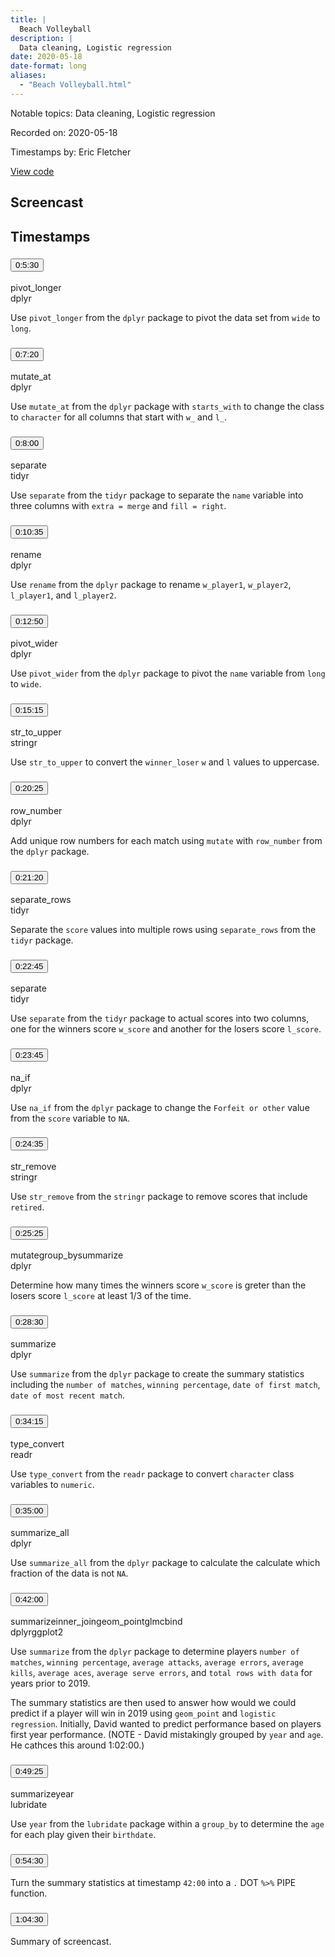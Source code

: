 ```yaml
---
title: |
  Beach Volleyball
description: |
  Data cleaning, Logistic regression
date: 2020-05-18
date-format: long
aliases:
  - "Beach Volleyball.html"
---
```


Notable topics: Data cleaning, Logistic regression

Recorded on: 2020-05-18

Timestamps by: Eric Fletcher

[View code](https://github.com/dgrtwo/data-screencasts/blob/master/beach-volleyball.Rmd)

## Screencast

<div id="yt-player" data-video-id="MfDdmsW3OMo"></div>

## Timestamps

```{=html}
<div id="topics">
  <div class="topic">
    <h3 id="ts-330">
      <button class="btn btn-link btn-timestamp" onClick="playerSkipToTimestamp(330, this)">0:5:30</button>
    </h3>
    <div class="topic_badges"><div><span class="badge-functions badge bg-info">pivot_longer</span></div><div><span class="badge-packages badge bg-primary">dplyr</span></div></div>
    <div class="topic_description">
      <p>Use <code>pivot_longer</code> from the <code>dplyr</code> package to pivot the data set from <code>wide</code> to <code>long</code>.</p>

    </div>
  </div>
  <div class="topic">
    <h3 id="ts-440">
      <button class="btn btn-link btn-timestamp" onClick="playerSkipToTimestamp(440, this)">0:7:20</button>
    </h3>
    <div class="topic_badges"><div><span class="badge-functions badge bg-info">mutate_at</span></div><div><span class="badge-packages badge bg-primary">dplyr</span></div></div>
    <div class="topic_description">
      <p>Use <code>mutate_at</code> from the <code>dplyr</code> package with <code>starts_with</code> to change the class to <code>character</code> for all columns that start with <code>w_</code> and <code>l_</code>.</p>

    </div>
  </div>
  <div class="topic">
    <h3 id="ts-480">
      <button class="btn btn-link btn-timestamp" onClick="playerSkipToTimestamp(480, this)">0:8:00</button>
    </h3>
    <div class="topic_badges"><div><span class="badge-functions badge bg-info">separate</span></div><div><span class="badge-packages badge bg-primary">tidyr</span></div></div>
    <div class="topic_description">
      <p>Use <code>separate</code> from the <code>tidyr</code> package to separate the <code>name</code> variable into three columns with <code>extra = merge</code> and <code>fill = right</code>.</p>

    </div>
  </div>
  <div class="topic">
    <h3 id="ts-635">
      <button class="btn btn-link btn-timestamp" onClick="playerSkipToTimestamp(635, this)">0:10:35</button>
    </h3>
    <div class="topic_badges"><div><span class="badge-functions badge bg-info">rename</span></div><div><span class="badge-packages badge bg-primary">dplyr</span></div></div>
    <div class="topic_description">
      <p>Use <code>rename</code> from the <code>dplyr</code> package to rename <code>w_player1</code>, <code>w_player2</code>, <code>l_player1</code>, and <code>l_player2</code>.</p>

    </div>
  </div>
  <div class="topic">
    <h3 id="ts-770">
      <button class="btn btn-link btn-timestamp" onClick="playerSkipToTimestamp(770, this)">0:12:50</button>
    </h3>
    <div class="topic_badges"><div><span class="badge-functions badge bg-info">pivot_wider</span></div><div><span class="badge-packages badge bg-primary">dplyr</span></div></div>
    <div class="topic_description">
      <p>Use <code>pivot_wider</code> from the <code>dplyr</code> package to pivot the <code>name</code> variable from <code>long</code> to <code>wide</code>.</p>

    </div>
  </div>
  <div class="topic">
    <h3 id="ts-915">
      <button class="btn btn-link btn-timestamp" onClick="playerSkipToTimestamp(915, this)">0:15:15</button>
    </h3>
    <div class="topic_badges"><div><span class="badge-functions badge bg-info">str_to_upper</span></div><div><span class="badge-packages badge bg-primary">stringr</span></div></div>
    <div class="topic_description">
      <p>Use <code>str_to_upper</code> to convert the <code>winner_loser</code> <code>w</code> and <code>l</code> values to uppercase.</p>

    </div>
  </div>
  <div class="topic">
    <h3 id="ts-1225">
      <button class="btn btn-link btn-timestamp" onClick="playerSkipToTimestamp(1225, this)">0:20:25</button>
    </h3>
    <div class="topic_badges"><div><span class="badge-functions badge bg-info">row_number</span></div><div><span class="badge-packages badge bg-primary">dplyr</span></div></div>
    <div class="topic_description">
      <p>Add unique row numbers for each match using <code>mutate</code> with <code>row_number</code> from the <code>dplyr</code> package.</p>

    </div>
  </div>
  <div class="topic">
    <h3 id="ts-1280">
      <button class="btn btn-link btn-timestamp" onClick="playerSkipToTimestamp(1280, this)">0:21:20</button>
    </h3>
    <div class="topic_badges"><div><span class="badge-functions badge bg-info">separate_rows</span></div><div><span class="badge-packages badge bg-primary">tidyr</span></div></div>
    <div class="topic_description">
      <p>Separate the <code>score</code> values into multiple rows using <code>separate_rows</code> from the <code>tidyr</code> package.</p>

    </div>
  </div>
  <div class="topic">
    <h3 id="ts-1365">
      <button class="btn btn-link btn-timestamp" onClick="playerSkipToTimestamp(1365, this)">0:22:45</button>
    </h3>
    <div class="topic_badges"><div><span class="badge-functions badge bg-info">separate</span></div><div><span class="badge-packages badge bg-primary">tidyr</span></div></div>
    <div class="topic_description">
      <p>Use <code>separate</code> from the <code>tidyr</code> package to actual scores into two columns, one for the winners score <code>w_score</code> and another for the losers score <code>l_score</code>.</p>

    </div>
  </div>
  <div class="topic">
    <h3 id="ts-1425">
      <button class="btn btn-link btn-timestamp" onClick="playerSkipToTimestamp(1425, this)">0:23:45</button>
    </h3>
    <div class="topic_badges"><div><span class="badge-functions badge bg-info">na_if</span></div><div><span class="badge-packages badge bg-primary">dplyr</span></div></div>
    <div class="topic_description">
      <p>Use <code>na_if</code> from the <code>dplyr</code> package to change the <code>Forfeit or other</code> value from the <code>score</code> variable to <code>NA</code>.</p>

    </div>
  </div>
  <div class="topic">
    <h3 id="ts-1475">
      <button class="btn btn-link btn-timestamp" onClick="playerSkipToTimestamp(1475, this)">0:24:35</button>
    </h3>
    <div class="topic_badges"><div><span class="badge-functions badge bg-info">str_remove</span></div><div><span class="badge-packages badge bg-primary">stringr</span></div></div>
    <div class="topic_description">
      <p>Use <code>str_remove</code> from the <code>stringr</code> package to remove scores that include <code>retired</code>.</p>

    </div>
  </div>
  <div class="topic">
    <h3 id="ts-1525">
      <button class="btn btn-link btn-timestamp" onClick="playerSkipToTimestamp(1525, this)">0:25:25</button>
    </h3>
    <div class="topic_badges"><div><span class="badge-functions badge bg-info">mutate</span><span class="badge-functions badge bg-info">group_by</span><span class="badge-functions badge bg-info">summarize</span></div><div><span class="badge-packages badge bg-primary">dplyr</span></div></div>
    <div class="topic_description">
      <p>Determine how many times the winners score <code>w_score</code> is  greter than the losers score <code>l_score</code> at least 1/3 of the time.</p>

    </div>
  </div>
  <div class="topic">
    <h3 id="ts-1710">
      <button class="btn btn-link btn-timestamp" onClick="playerSkipToTimestamp(1710, this)">0:28:30</button>
    </h3>
    <div class="topic_badges"><div><span class="badge-functions badge bg-info">summarize</span></div><div><span class="badge-packages badge bg-primary">dplyr</span></div></div>
    <div class="topic_description">
      <p>Use <code>summarize</code> from the <code>dplyr</code> package to create the summary statistics including the <code>number of matches</code>, <code>winning percentage</code>, <code>date of first match</code>, <code>date of most recent match</code>.</p>

    </div>
  </div>
  <div class="topic">
    <h3 id="ts-2055">
      <button class="btn btn-link btn-timestamp" onClick="playerSkipToTimestamp(2055, this)">0:34:15</button>
    </h3>
    <div class="topic_badges"><div><span class="badge-functions badge bg-info">type_convert</span></div><div><span class="badge-packages badge bg-primary">readr</span></div></div>
    <div class="topic_description">
      <p>Use <code>type_convert</code> from the <code>readr</code> package to convert <code>character</code> class variables to <code>numeric</code>.</p>

    </div>
  </div>
  <div class="topic">
    <h3 id="ts-2100">
      <button class="btn btn-link btn-timestamp" onClick="playerSkipToTimestamp(2100, this)">0:35:00</button>
    </h3>
    <div class="topic_badges"><div><span class="badge-functions badge bg-info">summarize_all</span></div><div><span class="badge-packages badge bg-primary">dplyr</span></div></div>
    <div class="topic_description">
      <p>Use <code>summarize_all</code> from the <code>dplyr</code> package to calculate the calculate which fraction of the data is not <code>NA</code>.</p>

    </div>
  </div>
  <div class="topic">
    <h3 id="ts-2520">
      <button class="btn btn-link btn-timestamp" onClick="playerSkipToTimestamp(2520, this)">0:42:00</button>
    </h3>
    <div class="topic_badges"><div><span class="badge-functions badge bg-info">summarize</span><span class="badge-functions badge bg-info">inner_join</span><span class="badge-functions badge bg-info">geom_point</span><span class="badge-functions badge bg-info">glm</span><span class="badge-functions badge bg-info">cbind</span></div><div><span class="badge-packages badge bg-primary">dplyr</span><span class="badge-packages badge bg-primary">ggplot2</span></div></div>
    <div class="topic_description">
      <p>Use <code>summarize</code> from the <code>dplyr</code> package to determine players <code>number of matches</code>, <code>winning percentage</code>, <code>average attacks</code>, <code>average errors</code>, <code>average kills</code>, <code>average aces</code>, <code>average serve errors</code>, and <code>total rows with data</code> for years prior to 2019.</p>
<p>The summary statistics are then used to answer how would we could predict if a player will win in 2019 using <code>geom_point</code> and <code>logistic regression</code>. Initially, David wanted to predict performance based on players first year performance. (NOTE - David mistakingly grouped by <code>year</code> and <code>age</code>. He cathces this around 1:02:00.)</p>

    </div>
  </div>
  <div class="topic">
    <h3 id="ts-2965">
      <button class="btn btn-link btn-timestamp" onClick="playerSkipToTimestamp(2965, this)">0:49:25</button>
    </h3>
    <div class="topic_badges"><div><span class="badge-functions badge bg-info">summarize</span><span class="badge-functions badge bg-info">year</span></div><div><span class="badge-packages badge bg-primary">lubridate</span></div></div>
    <div class="topic_description">
      <p>Use  <code>year</code> from the <code>lubridate</code> package within a <code>group_by</code> to determine the <code>age</code> for each play given their <code>birthdate</code>.</p>

    </div>
  </div>
  <div class="topic">
    <h3 id="ts-3270">
      <button class="btn btn-link btn-timestamp" onClick="playerSkipToTimestamp(3270, this)">0:54:30</button>
    </h3>
    <div class="topic_badges"><div></div><div></div></div>
    <div class="topic_description">
      <p>Turn the summary statistics at timestamp <code>42:00</code> into a <code>.</code> DOT <code>%&gt;%</code> PIPE function.</p>

    </div>
  </div>
  <div class="topic">
    <h3 id="ts-3870">
      <button class="btn btn-link btn-timestamp" onClick="playerSkipToTimestamp(3870, this)">1:04:30</button>
    </h3>
    <div class="topic_badges"><div></div><div></div></div>
    <div class="topic_description">
      <p>Summary of screencast.</p>

    </div>
  </div>
</div>
```
     
<script>
// 2. This code loads the IFrame Player API code asynchronously.
var tag = document.createElement("script");

tag.src = "https://www.youtube.com/iframe_api";
var firstScriptTag = document.getElementsByTagName("script")[0];
firstScriptTag.parentNode.insertBefore(tag, firstScriptTag);

// 3. This function creates an <iframe> (and YouTube player)
//    after the API code downloads.
var videoId = document.getElementById("yt-player").dataset.videoId;
var player;
function onYouTubeIframeAPIReady() {
  player = new YT.Player("yt-player", {
    height: "486",
    width: "864",
    videoId: videoId,
    playerVars: {
      "playsinline": 1
    },
    events: {
      onStateChange: function(event) {
        if (event.data == YT.PlayerState.PLAYING) {
          followTimestamps()
        }
      }
    }
  });
}

function playerSkipToTimestamp(seconds, tsElement) {
  player.seekTo(seconds, true)
  tsElement.scrollIntoView()
  document.getElementById("screencast").scrollIntoView()
}

const timestamps = Array.from(document.querySelectorAll('.topic h3[id^="ts-"]'))
  .map(el => el.id.replace('ts-', ''))

function followTimestamps() {
  if (player.getPlayerState() !== 1) {
    return
  }
  const currentTime = `${Math.floor(player.getCurrentTime())}`
  if (timestamps.includes(currentTime)) {
    const el = document.getElementById(`ts-${currentTime}`)
    if (el) {
      el.scrollIntoView()
      document.getElementById("screencast").scrollIntoView()
    }
  }
  setTimeout(followTimestamps, 1000)
}
</script>
